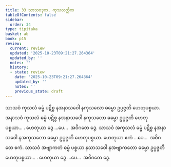 ```yaml
---
title: 33 သာသဝဒုက, ကုသလတ္တိက
tableOfContents: false
sidebar:
  order: 34
type: tipitaka
basket: ab
book: p15
review:
  current: review
  updated: '2025-10-23T09:21:27.264364'
  updated_by: ''
  notes: ''
  history:
  - state: review
    date: '2025-10-23T09:21:27.264364'
    updated_by: ''
    notes: ''
    previous_state: draft
---
```



<ReviewStatus review={frontmatter.review} showDetails={true} />

<HypothesisAnnotation frontmatter={frontmatter} />

<DynamicBreadcrumb />

<Division number="42" book="p15" e="ch" v="40" p="226">

<Paragraph number="122" book="p15">
သာသဝံ ကုသလံ ဓမ္မံ ပဋိစ္စ နအနာသဝေါ နကုသလော ဓမ္မော ဥပ္ပဇ္ဇတိ ဟေတုပစ္စယာ. အနာသဝံ ကုသလံ ဓမ္မံ ပဋိစ္စ နအနာသဝေါ နကုသလော ဓမ္မော ဥပ္ပဇ္ဇတိ ဟေတုပစ္စယာ… . ဟေတုယာ ဒွေ …ပေ…  အဝိဂတေ ဒွေ.
</Paragraph>

<Paragraph number="123" book="p15">
သာသဝံ အကုသလံ ဓမ္မံ ပဋိစ္စ နအနာသဝေါ နအကုသလော ဓမ္မော ဥပ္ပဇ္ဇတိ ဟေတုပစ္စယာ. ဟေတုယာ ဧကံ …ပေ…  အဝိဂတေ ဧကံ.
</Paragraph>

<Paragraph number="124" book="p15">
သာသဝံ အဗျာကတံ ဓမ္မံ ပစ္စယာ နသာသဝေါ နအဗျာကတော ဓမ္မော ဥပ္ပဇ္ဇတိ ဟေတုပစ္စယာ… . ဟေတုယာ ဒွေ …ပေ…  အဝိဂတေ ဒွေ.
</Paragraph>
</Division>